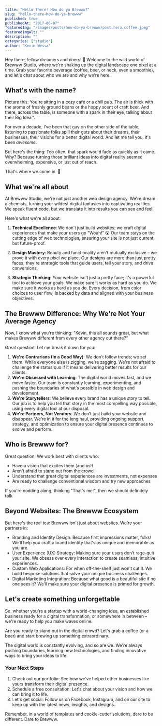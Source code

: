 ```yaml
---
title: "Hello There! How do ya Brewww?"
slug: "hello-there-how-do-ya-brewww"
published: true
publishedAt: "2017-06-07"
featuredImg: "/images/posts/how-do-ya-brewww/post.hero.coffee.jpeg"
featuredImgAlt: ""
description: ""
categories: ["studio"]
author: "Kevin Wessa"
---
```


Hey there, fellow dreamers and doers! 👋 Welcome to the wild world of Brewww Studio, where we're shaking up the digital landscape one pixel at a time. Grab your favorite beverage (coffee, beer, or heck, even a smoothie), and let's chat about who we are and why we're here.

## What's with the name?

Picture this: You're sitting in a cozy café or a chill pub. The air is thick with the aroma of freshly ground beans or the hoppy scent of craft beer. And there, across the table, is someone with a spark in their eye, talking about their Big Idea™.

For over a decade, I've been that guy on the other side of the table, listening to passionate folks spill their guts about their dreams, their businesses, their visions for a better digital world. And let me tell you, it's been _awesome_.

But here's the thing: Too often, that spark would fade as quickly as it came. Why? Because turning those brilliant ideas into digital reality seemed overwhelming, expensive, or just out of reach.

That's where we come in. 💪

## What we're all about

At Brewww Studio, we're not just another web design agency. We're dream alchemists, turning your wildest digital fantasies into captivating realities. We speak fluent code, but we translate it into results you can see and feel.

Here's what we're all about:

1. **Technical Excellence**: We don't just build websites; we craft digital experiences that make your users go "Woah!" 😮 Our team stays on the cutting edge of web technologies, ensuring your site is not just current, but future-proof.

2. **Design Mastery**: Beauty and functionality aren't mutually exclusive – we prove it with every pixel we place. Our designs are more than just pretty faces; they're strategic tools that guide users, tell your story, and drive conversions.

3. **Strategic Thinking**: Your website isn't just a pretty face; it's a powerful tool to achieve your goals. We make sure it works as hard as you do. We make sure it works as hard as you do. Every decision, from color choices to user flow, is backed by data and aligned with your business objectives.

## The Brewww Difference: Why We're Not Your Average Agency

Now, I know what you're thinking: "Kevin, this all sounds great, but what makes Brewww different from every other agency out there?"

Great question! Let me break it down for you:

1. **We're Contrarians (In a Good Way)**: We don't follow trends; we set them. While everyone else is zigging, we're zagging. We're not afraid to challenge the status quo if it means delivering better results for our clients.
2. **We're Obsessed with Learning**: The digital world moves fast, and we move faster. Our team is constantly learning, experimenting, and pushing the boundaries of what's possible in web design and development.
3. **We're Storytellers**: We believe every brand has a unique story to tell. Our job is to help you tell that story in the most compelling way possible, using every digital tool at our disposal.
4. **We're Partners, Not Vendors**: We don't just build your website and disappear. We're in it for the long haul, providing ongoing support, strategy, and optimization to ensure your digital presence continues to evolve and perform.

## Who is Brewww for?

Great question! We work best with clients who:

- Have a vision that excites them (and us!)
- Aren't afraid to stand out from the crowd
- Understand that great digital experiences are investments, not expenses
- Are ready to challenge conventional wisdom and try new approaches

If you're nodding along, thinking "That's me!", then we should definitely talk.

## Beyond Websites: The Brewww Ecosystem

But here's the real tea: Brewww isn't just about websites. We're your partners in:

- Branding and Identity Design: Because first impressions matter, folks! We'll help you craft a brand identity that's as unique and memorable as you are.
- User Experience (UX) Strategy: Making sure your users don't rage-quit your site. We obsess over every interaction to create seamless, intuitive experiences.
- Custom Web Applications: For when off-the-shelf just won't cut it. We build bespoke solutions that solve your unique business challenges.
- Digital Marketing Integration: Because what good is a beautiful site if no one sees it? We'll make sure your digital presence is primed for growth.

## Let's create something unforgettable

So, whether you're a startup with a world-changing idea, an established business ready for a digital transformation, or somewhere in between – we're ready to help you make waves online.

Are you ready to stand out in the digital crowd? Let's grab a coffee (or a beer) and start brewing up something extraordinary.

The digital world is constantly evolving, and so are we. We're always pushing boundaries, learning new technologies, and finding innovative ways to bring your ideas to life.

### Your Next Steps

1. Check out our portfolio: See how we've helped other businesses like yours transform their digital presence.
2. Schedule a free consultation: Let's chat about your vision and how we can bring it to life.
3. Let's get social: Follow us on Facebook, Instagram, and on our site to keep up with the latest news, insights, and designs.

Remember, in a world of templates and cookie-cutter solutions, dare to be different. Dare to Brewww.
